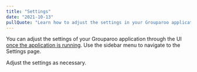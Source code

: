 ```yaml
---
title: "Settings"
date: "2021-10-13"
pullQuote: "Learn how to adjust the settings in your Grouparoo application."
---
```


You can adjust the settings of your Grouparoo application through the UI [once the application is running](/docs/cli/run#start). Use the sidebar menu to navigate to the Settings page.

<ImageInBrowserFrame
  centered
  alt="Settings Guide: Nav Link"
  src="/images/docs/guides/settings--nav.png"
  width={1815}
  height={960}
/>

Adjust the settings as necessary.

